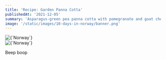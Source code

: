 ```yaml
---
title: 'Recipe: Garden Panna Cotta'
publishedAt: '2021-12-05'
summary: 'Asparagus-green pea panna cotta with pomegranate and goat cheese foam.'
image: '/static/images/10-days-in-norway/banner.png'
---
```


<div className="relative flex rounded-lg align-top">
  <div className="absolute top-0 left-0 h-full w-full rounded-lg filter blur-md">
    <Image
      alt={`Norway`}
      src={`https://images.unsplash.com/photo-1601654253194-260e0b6984f9?ixlib=rb-1.2.1&ixid=MnwxMjA3fDB8MHxwaG90by1wYWdlfHx8fGVufDB8fHx8&auto=format&fit=crop&w=1501&h=712&q=80`}
      width={1501 / 2}
      height={712 / 2}
      priority
    />
  </div>
  <Image
    alt={`Norway`}
    src={`https://images.unsplash.com/photo-1601654253194-260e0b6984f9?ixlib=rb-1.2.1&ixid=MnwxMjA3fDB8MHxwaG90by1wYWdlfHx8fGVufDB8fHx8&auto=format&fit=crop&w=1501&h=712&q=80`}
    width={1501 / 2}
    height={712 / 2}
    priority
  />
</div>

Beep boop
